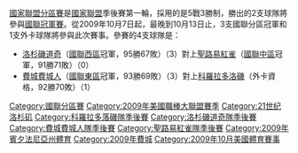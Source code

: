 {{联盟分区赛信息框
  | nlds = yes
  | image = 
  | year = 2009
  | champion1 = [[洛杉磯道奇|洛杉磯道奇]] (3)
  | champion1_manager = [[喬·托瑞|喬·托瑞]]
  | champion1_games = 95-67，.586，GA:3
  | runnerup1 = [[聖路易紅雀|聖路易紅雀]] (0)
  | runnerup1_manager = [[托尼·拉魯薩|托尼·拉魯薩]]
  | runnerup1_games = 91-71，.562，GA:7.5
  | date1 = 2009年10月7日
  | television1 = [[TBS|TBS]]
  | champion2 = [[費城費城人|費城費城人]] (3)
  | champion2_manager = [[查理·曼紐爾|查理·曼紐爾]]
  | champion2_games = 93-69，.574，GA:6
  | runnerup2 = [[科羅拉多洛磯|科羅拉多洛磯]] (1)
  | runnerup2_manager = [[吉姆·崔西|吉姆·崔西]]
  | runnerup2_games = 92-70，.568，GB:3
  | date2 = 2009年10月7日
  | television2 = TBS
}}
{{MLBy|2009年}}[[國家聯盟分區賽|國家聯盟分區賽]]是[[國家聯盟|國家聯盟]]季後賽第一輪，採用的是5戰3勝制，勝出的2支球隊將參與[[2009年國家聯盟冠軍賽|國聯冠軍賽]]。從2009年10月7日起，最晚到10月13日止，3支國聯分區冠軍和1支外卡球隊將參與此次賽事。參賽的4支球隊是：
* [[洛杉磯道奇|洛杉磯道奇]]（[[國家聯盟西區|國聯西區]]冠軍，95勝67敗）（3）對上[[聖路易紅雀|聖路易紅雀]]（[[國家聯盟中區|國聯中區]]冠軍，91勝71敗）（0）
* [[費城費城人|費城費城人]]（[[國家聯盟東區|國聯東區]]冠軍，93勝69敗）（3）對上[[科羅拉多洛磯|科羅拉多洛磯]]（外卡資格，92勝70敗）（1）

{{2009 MLB Postseason}} 
{{NLDS}}

[[Category:國聯分區賽|Category:國聯分區賽]]
[[Category:2009年美國職棒大聯盟賽季|Category:2009年美國職棒大聯盟賽季]]
[[Category:21世纪洛杉矶|Category:21世纪洛杉矶]]
[[Category:科羅拉多落磯隊季後賽|Category:科羅拉多落磯隊季後賽]]
[[Category:洛杉磯道奇隊季後賽|Category:洛杉磯道奇隊季後賽]]
[[Category:費城費城人隊季後賽|Category:費城費城人隊季後賽]]
[[Category:聖路易紅雀隊季後賽|Category:聖路易紅雀隊季後賽]]
[[Category:2009年賓夕法尼亞州體育|Category:2009年賓夕法尼亞州體育]]
[[Category:2009年費城|Category:2009年費城]]
[[Category:2009年10月美國體育賽事|Category:2009年10月美國體育賽事]]